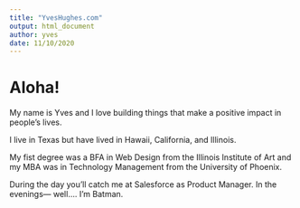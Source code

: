 ```yaml
---
title: "YvesHughes.com"
output: html_document
author: yves
date: 11/10/2020
---
```


# Aloha!
My name is Yves and I love building things that make a positive impact in people's lives.

I live in Texas but have lived in Hawaii, California, and Illinois.

My fist degree was a BFA in Web Design from the Illinois Institute of Art and my MBA was in Technology Management from the University of Phoenix.

During the day you'll catch me at Salesforce as Product Manager. In the evenings--- well.... I'm Batman.
